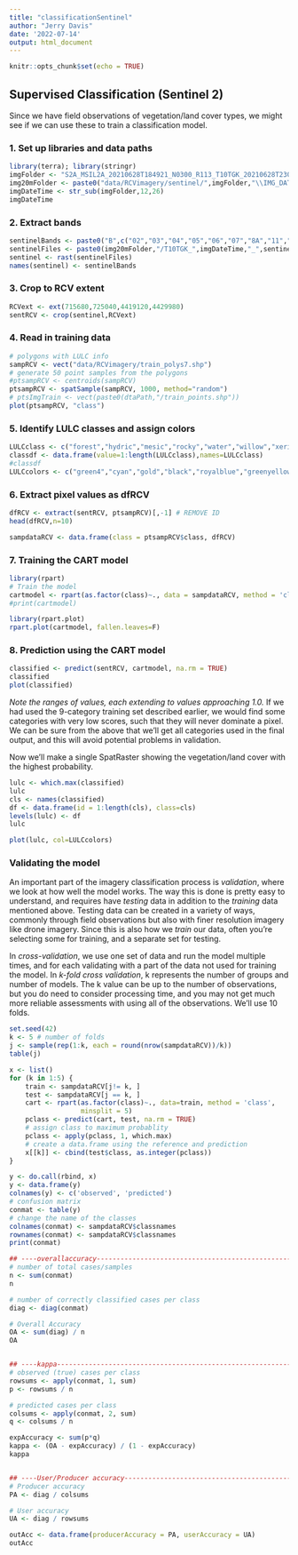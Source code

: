 ```yaml
---
title: "classificationSentinel"
author: "Jerry Davis"
date: '2022-07-14'
output: html_document
---
```


```r
knitr::opts_chunk$set(echo = TRUE)
```

## Supervised Classification (Sentinel 2)

Since we have field observations of vegetation/land cover types, we might see if we can use these to train a classification model.

### 1. Set up libraries and data paths
```r
library(terra); library(stringr)
imgFolder <- "S2A_MSIL2A_20210628T184921_N0300_R113_T10TGK_20210628T230915.SAFE\\GRANULE\\L2A_T10TGK_A031427_20210628T185628"
img20mFolder <- paste0("data/RCVimagery/sentinel/",imgFolder,"\\IMG_DATA\\R20m")
imgDateTime <- str_sub(imgFolder,12,26)
imgDateTime
```

### 2. Extract bands
```r
sentinelBands <- paste0("B",c("02","03","04","05","06","07","8A","11","12"))
sentinelFiles <- paste0(img20mFolder,"/T10TGK_",imgDateTime,"_",sentinelBands,"_20m.jp2")
sentinel <- rast(sentinelFiles)
names(sentinel) <- sentinelBands
```

### 3. Crop to RCV extent
```r
RCVext <- ext(715680,725040,4419120,4429980)
sentRCV <- crop(sentinel,RCVext)
```

### 4. Read in training data
```r
# polygons with LULC info
sampRCV <- vect("data/RCVimagery/train_polys7.shp")
# generate 50 point samples from the polygons
#ptsampRCV <- centroids(sampRCV)
ptsampRCV <- spatSample(sampRCV, 1000, method="random")
# ptsImgTrain <- vect(paste0(dtaPath,"/train_points.shp"))
plot(ptsampRCV, "class")
```

### 5. Identify LULC classes and assign colors
```r
LULCclass <- c("forest","hydric","mesic","rocky","water","willow","xeric")
classdf <- data.frame(value=1:length(LULCclass),names=LULCclass)
#classdf
LULCcolors <- c("green4","cyan","gold","black","royalblue","greenyellow","red")
```

### 6. Extract pixel values as dfRCV

```r
dfRCV <- extract(sentRCV, ptsampRCV)[,-1] # REMOVE ID
head(dfRCV,n=10)

```

```r
sampdataRCV <- data.frame(class = ptsampRCV$class, dfRCV)
```



### 7. Training the CART model
```r
library(rpart)
# Train the model
cartmodel <- rpart(as.factor(class)~., data = sampdataRCV, method = 'class', minsplit = 5)
#print(cartmodel)
```

```r
library(rpart.plot)
rpart.plot(cartmodel, fallen.leaves=F)
```



### 8. Prediction using the CART model

```r
classified <- predict(sentRCV, cartmodel, na.rm = TRUE)
classified
plot(classified)
```

*Note the ranges of values, each extending to values approaching 1.0.* If we had used the 9-category training set described earlier, we would find some categories with very low scores, such that they will never dominate a pixel. We can be sure from the above that we'll get all categories used in the final output, and this will avoid potential problems in validation.

Now we'll make a single SpatRaster showing the vegetation/land cover with the highest probability.

```r
lulc <- which.max(classified)
lulc
cls <- names(classified)
df <- data.frame(id = 1:length(cls), class=cls)
levels(lulc) <- df
lulc
```
```r
plot(lulc, col=LULCcolors)
```


### Validating the model

An important part of the imagery classification process is *validation*, where we look at how well the model works. The way this is done is pretty easy to understand, and requires have *testing* data in addition to the *training* data mentioned above. Testing data can be created in a variety of ways, commonly through field observations but also with finer resolution imagery like drone imagery. Since this is also how we *train* our data, often you're selecting some for training, and a separate set for testing.

In *cross-validation*, we use one set of data and run the model multiple times, and for each validating with a part of the data not used for training the model.  In *k-fold cross validation*, k represents the number of groups and number of models. The k value can be up to the number of observations, but you do need to consider processing time, and you may not get much more reliable assessments with using all of the observations.  We'll use 10 folds.

```r
set.seed(42)
k <- 5 # number of folds
j <- sample(rep(1:k, each = round(nrow(sampdataRCV))/k))
table(j)
```

```r
x <- list()
for (k in 1:5) {
    train <- sampdataRCV[j!= k, ]
    test <- sampdataRCV[j == k, ]
    cart <- rpart(as.factor(class)~., data=train, method = 'class',
                  minsplit = 5)
    pclass <- predict(cart, test, na.rm = TRUE)
    # assign class to maximum probablity
    pclass <- apply(pclass, 1, which.max)
    # create a data.frame using the reference and prediction
    x[[k]] <- cbind(test$class, as.integer(pclass))
}
```


```r
y <- do.call(rbind, x)
y <- data.frame(y)
colnames(y) <- c('observed', 'predicted')
# confusion matrix
conmat <- table(y)
# change the name of the classes
colnames(conmat) <- sampdataRCV$classnames
rownames(conmat) <- sampdataRCV$classnames
print(conmat)
```

```r
## ----overallaccuracy----------------------------------------------------------
# number of total cases/samples
n <- sum(conmat)
n

# number of correctly classified cases per class
diag <- diag(conmat)

# Overall Accuracy
OA <- sum(diag) / n
OA


## ----kappa--------------------------------------------------------------------
# observed (true) cases per class
rowsums <- apply(conmat, 1, sum)
p <- rowsums / n

# predicted cases per class
colsums <- apply(conmat, 2, sum)
q <- colsums / n

expAccuracy <- sum(p*q)
kappa <- (OA - expAccuracy) / (1 - expAccuracy)
kappa


## ----User/Producer accuracy---------------------------------------------------
# Producer accuracy
PA <- diag / colsums

# User accuracy
UA <- diag / rowsums

outAcc <- data.frame(producerAccuracy = PA, userAccuracy = UA)
outAcc

```
